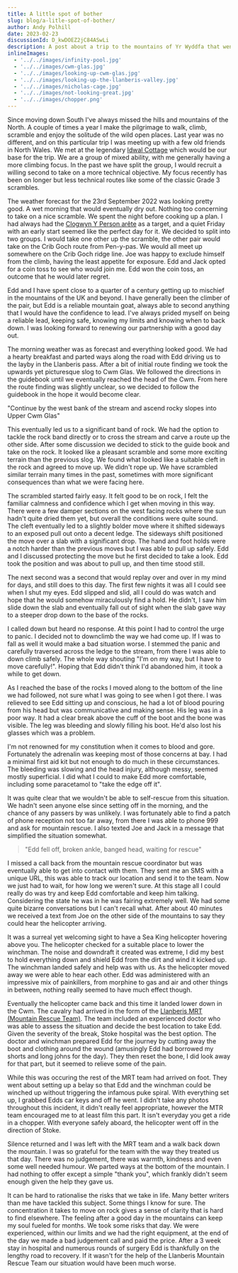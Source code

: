 ```yaml
---
title: A little spot of bother
slug: blog/a-litle-spot-of-bother/
author: Andy Polhill
date: 2023-02-23
discussionId: D_kwDOEZ2jC84ASwLi
description: A post about a trip to the mountains of Yr Wyddfa that went a bit wrong and resulted in a free ride in a helicopter.
inlineImages:
  - '../../images/infinity-pool.jpg'
  - '../../images/cwm-glas.jpg'
  - '../../images/looking-up-cwm-glas.jpg'
  - '../../images/looking-up-the-llanberis-valley.jpg'
  - '../../images/nicholas-cage.jpg'
  - '../../images/not-looking-great.jpg'
  - '../../images/chopper.png'
---
```




Since moving down South I've always missed the hills and mountains of the North. A couple of times a year I make the pilgrimage to walk, climb, scramble and enjoy the solitude of the wild open places. Last year was no different, and on this particular trip I was meeting up with a few old friends in North Wales. We met at the legendary [Idwal Cottage](https://www.yha.org.uk/hostel/yha-idwal-cottage) which would be our base for the trip. We are a group of mixed ability, with me generally having a more climbing focus. In the past we have split the group, I would recruit a willing second to take on a more technical objective. My focus recently has been on longer but less technical routes like some of the classic Grade 3 scrambles.

The weather forecast for the 23rd September 2022 was looking pretty good. A wet morning that would eventually dry out. Nothing too concerning to take on a nice scramble. We spent the night before cooking up a plan. I had always had the [Clogwyn Y Person arête](https://www.ukscrambles.com/wales-scrambles/clogwyn-y-person-arete/) as a target, and a quiet Friday with an early start seemed like the perfect day for it. We decided to split into two groups. I would take one other up the scramble, the other pair would take on the Crib Goch route from Pen-y-pas. We would all meet up somewhere on the Crib Goch ridge line. Joe was happy to exclude himself from the climb, having the least appetite for exposure. Edd and Jack opted for a coin toss to see who would join me. Edd won the coin toss, an outcome that he would later regret.

Edd and I have spent close to a quarter of a century getting up to mischief in the mountains of the UK and beyond. I have generally been the climber of the pair, but Edd is a reliable mountain goat, always able to second anything that I would have the confidence to lead. I've always prided myself on being a reliable lead, keeping safe, knowing my limits and knowing when to back down. I was looking forward to renewing our partnership with a good day out.

<Gallery>
  <GalleryImage
    src={props.inlineImages[0]}
    alt="Infinity Pool Yr Wyddfa style"
    caption="Infinity Pool Yr Wyddfa style"
  />
  <GalleryImage
    src={props.inlineImages[1]}
    alt="View of a stream moving up lower Cwm Glas"
    caption="Lower Cwm Glas looking up the valley"
  />
</Gallery>

The morning weather was as forecast and everything looked good. We had a hearty breakfast and parted ways along the road with Edd driving us to the layby in the Llanberis pass. After a bit of initial route finding we took the upwards yet picturesque slog to Cwm Glas. We followed the directions in the guidebook until we eventually reached the head of the Cwm. From here the route finding was slightly unclear, so we decided to follow the guidebook in the hope it would become clear.

"Continue by the west bank of the stream and ascend rocky slopes into Upper Cwm Glas"

This eventually led us to a significant band of rock. We had the option to tackle the rock band directly or to cross the stream and carve a route up the other side. After some discussion we decided to stick to the guide book and take on the rock. It looked like a pleasant scramble and some more exciting terrain than the previous slog. We found what looked like a suitable cleft in the rock and agreed to move up. We didn't rope up. We have scrambled similar terrain many times in the past, sometimes with more significant consequences than what we were facing here.

<Gallery>
  <GalleryImage
    src={props.inlineImages[2]}
    alt="Cwm Glas with Clogwyn Y Person arête on the skyline"
    caption="Cwm Glas with Clogwyn Y Person arête on the skyline. The fatal crag was the one just below right of the lens flare"
  />
</Gallery>

The scrambled started fairly easy. It felt good to be on rock, I felt the familiar calmness and confidence which I get when moving in this way. There were a few damper sections on the west facing rocks where the sun hadn't quite dried them yet, but overall the conditions were quite sound. The cleft eventually led to a slightly bolder move where it shifted sideways to an exposed pull out onto a decent ledge. The sideways shift positioned the move over a slab with a significant drop. The hand and foot holds were a notch harder than the previous moves but I was able to pull up safely. Edd and I discussed protecting the move but he first decided to take a look. Edd took the position and was about to pull up, and then time stood still.

The next second was a second that would replay over and over in my mind for days, and still does to this day. The first few nights it was all I could see when I shut my eyes. Edd slipped and slid, all I could do was watch and hope that he would somehow miraculously find a hold. He didn't, I saw him slide down the slab and eventually fall out of sight when the slab gave way to a steeper drop down to the base of the rocks.

I called down but heard no response. At this point I had to control the urge to panic. I decided not to downclimb the way we had come up. If I was to fall as well it would make a bad situation worse. I stemmed the panic and carefully traversed across the ledge to the stream, from there I was able to down climb safely. The whole way shouting "I'm on my way, but I have to move carefully!". Hoping that Edd didn't think I'd abandoned him, it took a while to get down.

As I reached the base of the rocks I moved along to the bottom of the line we had followed, not sure what I was going to see when I got there. I was relieved to see Edd sitting up and conscious, he had a lot of blood pouring from his head but was communicative and making sense. His leg was in a poor way. It had a clear break above the cuff of the boot and the bone was visible. The leg was bleeding and slowly filling his boot. He'd also lost his glasses which was a problem.

<Gallery>
    <GalleryImage
    src={props.inlineImages[4]}
    alt="Nicholas Cage with blood on his face"
    caption="This is Nicholas Cage with blood on his face, Edd looked like this"
  />
  <GalleryImage
    src={props.inlineImages[5]}
    alt="Albi the racist dragon"
    caption="He was sitting up and generally looking like this guy"
  />
</Gallery>

I'm not renowned for my constitution when it comes to blood and gore. Fortunately the adrenalin was keeping most of those concerns at bay. I had a minimal first aid kit but not enough to do much in these circumstances. The bleeding was slowing and the head injury, although messy, seemed mostly superficial. I did what I could to make Edd more comfortable, including some paracetamol to "take the edge off it".

It was quite clear that we wouldn't be able to self-rescue from this situation. We hadn't seen anyone else since setting off in the morning, and the chance of any passers by was unlikely. I was fortunately able to find a patch of phone reception not too far away, from there I was able to phone 999 and ask for mountain rescue. I also texted Joe and Jack in a message that simplified the situation somewhat.

> "Edd fell off, broken ankle, banged head, waiting for rescue"

I missed a call back from the mountain rescue coordinator but was eventually able to get into contact with them. They sent me an SMS with a unique URL, this was able to track our location and send it to the team. Now we just had to wait, for how long we weren't sure. At this stage all I could really do was try and keep Edd comfortable and keep him talking. Considering the state he was in he was fairing extremely well. We had some quite bizarre conversations but I can't recall what. After about 40 minutes we received a text from Joe on the other side of the mountains to say they could hear the helicopter arriving.

It was a surreal yet welcoming sight to have a Sea King helicopter hovering above you. The helicopter checked for a suitable place to lower the winchman. The noise and downdraft it created was extreme, I did my best to hold everything down and shield Edd from the dirt and wind it kicked up. The winchman landed safely and help was with us. As the helicopter moved away we were able to hear each other. Edd was administered with an impressive mix of painkillers, from morphine to gas and air and other things in between, nothing really seemed to have much effect though.

Eventually the helicopter came back and this time it landed lower down in the Cwm. The cavalry had arrived in the form of the [Llanberis MRT (Mountain Rescue Team)](http://www.llanberismountainrescue.co.uk/). The team included an experienced doctor who was able to assess the situation and decide the best location to take Edd. Given the severity of the break, Stoke hospital was the best option. The doctor and winchman prepared Edd for the journey by cutting away the boot and clothing around the wound (amusingly Edd had borrowed my shorts and long johns for the day). They then reset the bone, I did look away for that part, but it seemed to relieve some of the pain.

While this was occuring the rest of the MRT team had arrived on foot. They went about setting up a belay so that Edd and the winchman could be winched up without triggering the infamous puke spiral. With everything set up, I grabbed Edds car keys and off he went. I didn't take any photos throughout this incident, it didn't really feel appropriate, however the MTR team encouraged me to at least film this part. It isn't everyday you get a ride in a chopper. With everyone safely aboard, the helicopter went off in the direction of Stoke.

<Gallery>
  <GalleryImage
    src={props.inlineImages[6]}
    alt="Still image from the video of the Sea King"
    caption="Still image from the video of the Sea King with the winchman and Edd on their way up"
  />
    <GalleryImage
    src={props.inlineImages[3]}
    alt="Loking up the Llanberis pass towards Pen Y Pas"
    caption="Loking up the Llanberis pass towards Pen Y Pas"
  />
</Gallery>

Silence returned and I was left with the MRT team and a walk back down the mountain. I was so grateful for the team with the way they treated us that day. There was no judgement, there was warmth, kindness and even some well needed humour. We parted ways at the bottom of the mountain. I had nothing to offer except a simple "thank you", which frankly didn't seem enough given the help they gave us.

It can be hard to rationalise the risks that we take in life. Many better writers than me have tackled this subject. Some things I know for sure. The concentration it takes to move on rock gives a sense of clarity that is hard to find elsewhere. The feeling after a good day in the mountains can keep my soul fueled for months. We took some risks that day. We were experienced, within our limits and we had the right equipment, at the end of the day we made a bad judgement call and paid the price. After a 3 week stay in hospital and numerous rounds of surgery Edd is thankfully on the lengthy road to recovery. If it wasn't for the help of the Llanberis Mountain Rescue Team our situation would have been much worse.  